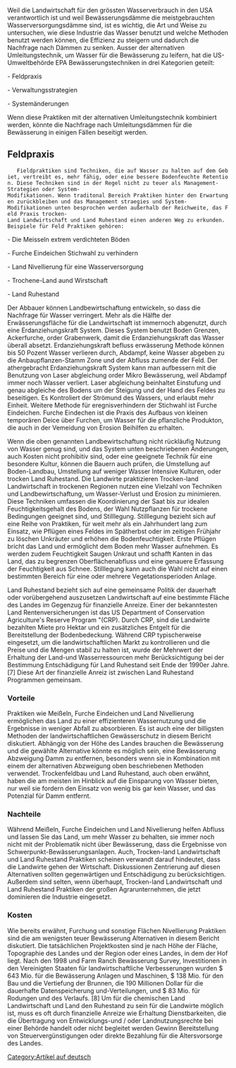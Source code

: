 
{{Lang|[[Bewässerungsmethoden|Deutsch]] - [[Irrigation methods|English]]}}

{{Trans validate|[[Irrigation methods]]}}
{{Translation validate - German|[[Irrigation methods]]}}


Weil die Landwirtschaft für den grössten Wasserverbrauch in den USA verantwortlich ist und weil Bewässerungsdämme die meistgebrauchten Wasserversorgungsdämme sind, ist es wichtig, die Art und Weise zu untersuchen, wie diese Industrie das Wasser benutzt und welche Methoden benutzt werden können, die Effizienz zu steigern und dadurch die Nachfrage nach Dämmen zu senken. Ausser der alternativen Umleitungstechnik, um Wasser für die Bewässerung zu leifern, hat die US-Umweltbehörde EPA Bewässerungstechniken in drei Kategorien geteilt:

-	Feldpraxis

-	Verwaltungsstrategien

-	Systemänderungen

Wenn diese Praktiken mit der alternativen Umleitungstechnik kombiniert werden, könnte die Nachfrage nach Umleitungsdämmen für die Bewässerung in einigen Fällen beseitigt werden.


==Feldpraxis==
	Fieldpraktiken sind Techniken, die auf Wasser zu halten auf dem Gebiet, vertreibt es, mehr fähig, oder eine bessere Bodenfeuchte Retention. Diese Techniken sind in der Regel nicht zu teuer als Management-Strategien oder System-Modifikationen. Wenn traditonal Bereich Praktiken hinter den Erwartungen zurückbleiben und das Management straegies und System-Modifikationen unten besprochen werden außerhalb der Reichweite, das Feld Praxis trocken-Land Landwirtschaft und Land Ruhestand einen anderen Weg zu erkunden. Beispiele für Feld Praktiken gehören: 

- Die Meisseln extrem verdichteten Böden

- Furche Eindeichen Stichwahl zu verhindern

- Land Nivellierung für eine Wasserversorgung

- Trochene-Land aund Wirstschaft

- Land Ruhestand


Der Abbauer können Landbewirtschaftung entwickeln, so dass die Nachfrage für Wasser verringert. Mehr als die Hälfte der Erwässerungsfläche für die Landwirtschaft ist immernoch abgenutzt, durch eine Erdanziehungskraft System. Dieses System benutzt Boden Grenzen, Ackerfurche, order Grabenwerk, damit die Erdanziehungskraft das Wasser überall absetzt. Erdanziehungskraft befluss erwässerung Methode können bis 50 Pozent Wasser verlieren durch, Abdampf, keine Wasser abgeben zu die Anbaupflanzen-Stamm Zone und der Abfluss zumende der Feld. Der athergebracht Erdanziehungskraft System kann man aufbessern mit die Benutzung von Laser abgleichung order Mikro Bewässerung, weil Abdampf immer noch Wasser verliert. Laser abgleichung beinhaltet Einstufung und genau abgleiche des Bodens um der Steigung und der Hand des Feldes zu beseitigen. Es Kontroliert der Strömund des Wassers, und erlaubt mehr Einheit. Weitere Methode für eregnisverhindern der Stichwahl ist Furche Eindeichen. Furche Eindechen ist die Praxis des Aufbaus von kleinen temporären Deice über Furchen, um Wasser für die pflanzliche Produkton, die auch in der Vemeidung von Erosion Beihilfen zu erhalten. 

Wenn die oben genannten Landbewirtschaftung nicht rückläufig Nutzung von Wasser genug sind, und das System unten beschriebenen Änderungen, auch Kosten nicht prohibitiv sind, oder eine geeignete Technik für eine besondere Kultur, können die Bauern auch prüfen, die Umstellung auf Boden-Landbau, Umstellung auf weniger Wasser Intensive Kulturen, oder trocken Land Ruhestand. Die Landwirte praktizieren Trocken-land Landwirtschaft in trockenen Regionen nutzen eine Vielzahl von Techniken und Landbewirtschaftung, um Wasser-Verlust und Erosion zu minimieren. Diese Techniken umfassen die Koordinierung der Saat bis zur idealen Feuchtigkeitsgehalt des Bodens, der Wahl Nutzpflanzen für trockene Bedingungen geeignet sind, und Stilllegung. Stilllegung bezieht sich auf eine Reihe von Praktiken, für weit mehr als ein Jahrhundert lang zum Einsatz, wie Pflügen eines Feldes im Spätherbst oder im zeitigen Frühjahr zu löschen Unkräuter und erhöhen die Bodenfeuchtigkeit. Erste Pflügen bricht das Land und ermöglicht dem Boden mehr Wasser aufnehmen. Es werden zudem Feuchtigkeit Saugen Unkraut und schafft Kanten in das Land, das zu begrenzen Oberflächenabfluss und eine genauere Erfassung der Feuchtigkeit aus Schnee. Stilllegung kann auch die Wahl nicht auf einen bestimmten Bereich für eine oder mehrere Vegetationsperioden Anlage.

Land Ruhestand bezieht sich auf eine gemeinsame Politik der dauerhaft oder vorübergehend auszusetzen Landwirtschaft auf eine bestimmte Fläche des Landes im Gegenzug für finanzielle Anreize. Einer der bekanntesten Land Rentenversicherungen ist das US Department of Conservation Agriculture's Reserve Program "(CRP). Durch CRP, sind die Landwirte bezahlten Miete pro Hektar und ein zusätzliches Entgelt für die Bereitstellung der Bodenbedeckung. Während CRP typischerweise eingesetzt, um die landwirtschaftlichen Markt zu kontrollieren und die Preise und die Mengen stabil zu halten ist, wurde der Mehrwert der Erhaltung der Land-und Wasserressourcen mehr Berücksichtigung bei der Bestimmung Entschädigung für Land Ruhestand seit Ende der 1990er Jahre. [7] Diese Art der finanzielle Anreiz ist zwischen Land Ruhestand Programmen gemeinsam.

===Vorteile=== 

Praktiken wie Meißeln, Furche Eindeichen und Land Nivellierung ermöglichen das Land zu einer effizienteren Wassernutzung und die Ergebnisse in weniger Abfall zu absorbieren. Es ist auch eine der billigsten Methoden der landwirtschaftlichen Gewässerschutz in diesem Bericht diskutiert. Abhängig von der Höhe des Landes brauchen die Bewässerung und die gewählte Alternative könnte es möglich sein, eine Bewässerung Abzweigung Damm zu entfernen, besonders wenn sie in Kombination mit einem der alternativen Abzweigung oben beschriebenen Methoden verwendet. Trockenfeldbau und Land Ruhestand, auch oben erwähnt, haben die am meisten im Hinblick auf die Einsparung von Wasser bieten, nur weil sie fordern den Einsatz von wenig bis gar kein Wasser, und das Potenzial für Damm entfernt.

===Nachteile===

Während Meißeln, Furche Eindeichen und Land Nivellierung helfen Abfluss und lassen Sie das Land, um mehr Wasser zu behalten, sie immer noch nicht mit der Problematik nicht über Bewässerung, dass die Ergebnisse von Schwerpunkt-Bewässerungsanlagen. Auch, Trocken-land Landwirtschaft und Land Ruhestand Praktiken scheinen verwandt darauf hindeutet, dass die Landwirte gehen der Wirtschaft. Diskussionen Zentrierung auf diesen Alternativen sollten gegenwärtigen und Entschädigung zu berücksichtigen. Außerdem sind selten, wenn überhaupt, Trocken-land Landwirtschaft und Land Ruhestand Praktiken der großen Agrarunternehmen, die jetzt dominieren die Industrie eingesetzt.

===Kosten===
 
Wie bereits erwähnt, Furchung und sonstige Flächen Nivellierung Praktiken sind die am wenigsten teuer Bewässerung Alternativen in diesem Bericht diskutiert. Die tatsächlichen Projektkosten sind je nach Höhe der Fläche, Topographie des Landes und der Region oder eines Landes, in dem der Hof liegt. Nach den 1998 und Farm Ranch Bewässerung Survey, Investitionen in den Vereinigten Staaten für landwirtschaftliche Verbesserungen wurden $ 643 Mio. für die Bewässerung Anlagen und Maschinen, $ 138 Mio. für den Bau und die Vertiefung der Brunnen, die 190 Millionen Dollar für die dauerhafte Datenspeicherung und-Verteilungen, und $ 83 Mio. für Rodungen und des Verlaufs. [8] Um für die chemischen Land Landwirtschaft und Land den Ruhestand zu sein für die Landwirte möglich ist, muss es oft durch finanzielle Anreize wie Erhaltung Dienstbarkeiten, die die Übertragung von Entwicklungs-und / oder Landnutzungsrechte bei einer Behörde handelt oder nicht begleitet werden Gewinn Bereitstellung von Steuervergünstigungen oder direkte Bezahlung für die Altersvorsorge des Landes.





[[Category:Artikel auf deutsch]]